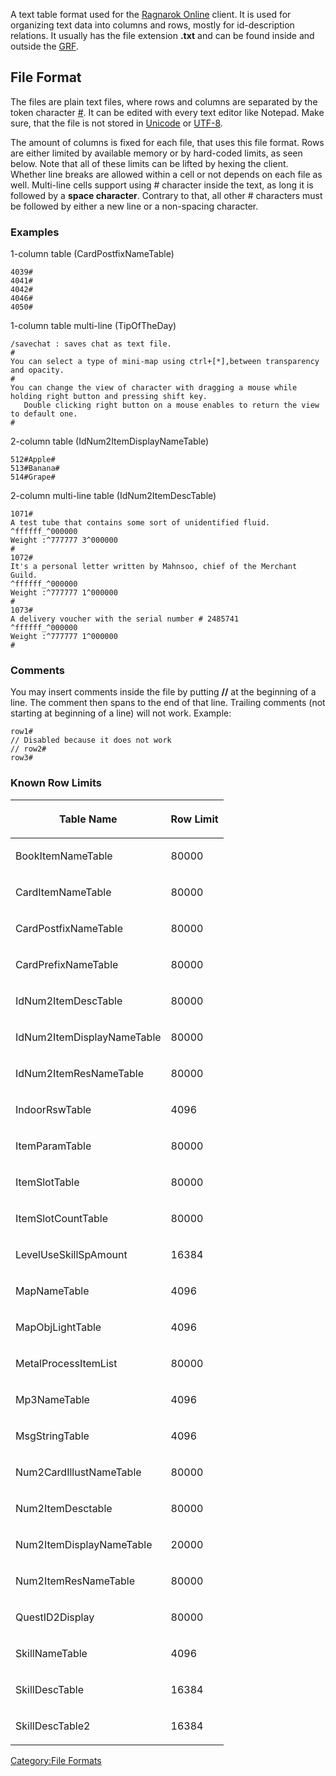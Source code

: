 A text table format used for the [[Ragnarok Online]] client. It is used for organizing text data into columns and rows, mostly for id-description relations. It usually has the file extension '''.txt''' and can be found inside and outside the [[GRF]].

==File Format==
The files are plain text files, where rows and columns are separated by the token character [[wikipedia:Hash_symbol|#]]. It can be edited with every text editor like Notepad. Make sure, that the file is not stored in [[wikipedia:Unicode|Unicode]] or [[wikipedia:UTF-8|UTF-8]].

The amount of columns is fixed for each file, that uses this file format. Rows are either limited by available memory or by hard-coded limits, as seen below. Note that all of these limits can be lifted by hexing the client. Whether line breaks are allowed within a cell or not depends on each file as well. Multi-line cells support using # character inside the text, as long it is followed by a '''space character'''. Contrary to that, all other # characters must be followed by either a new line or a non-spacing character.

===Examples===
1-column table (CardPostfixNameTable)
<pre>4039#
4041#
4042#
4046#
4050#</pre>

1-column table multi-line (TipOfTheDay)
<pre>/savechat : saves chat as text file.
#
You can select a type of mini-map using ctrl+[*],between transparency and opacity.
#
You can change the view of character with dragging a mouse while holding right button and pressing shift key.
   Double clicking right button on a mouse enables to return the view to default one.
#</pre>

2-column table (IdNum2ItemDisplayNameTable)
<pre>512#Apple#
513#Banana#
514#Grape#</pre>

2-column multi-line table (IdNum2ItemDescTable)
<pre>1071#
A test tube that contains some sort of unidentified fluid.
^ffffff_^000000
Weight :^777777 3^000000
#
1072#
It's a personal letter written by Mahnsoo, chief of the Merchant Guild.
^ffffff_^000000
Weight :^777777 1^000000
#
1073#
A delivery voucher with the serial number # 2485741
^ffffff_^000000
Weight :^777777 1^000000
#</pre>

===Comments===
You may insert comments inside the file by putting '''//''' at the beginning of a line. The comment then spans to the end of that line. Trailing comments (not starting at beginning of a line) will not work. Example:
<pre>row1#
// Disabled because it does not work
// row2#
row3#</pre>


===Known Row Limits===
{| class="wikitable" border="1"
|-
!Table Name
!Row Limit
|-
|BookItemNameTable||80000
|-
|CardItemNameTable||80000
|-
|CardPostfixNameTable||80000
|-
|CardPrefixNameTable||80000
|-
|IdNum2ItemDescTable||80000
|-
|IdNum2ItemDisplayNameTable||80000
|-
|IdNum2ItemResNameTable||80000
|-
|IndoorRswTable||4096
|-
|ItemParamTable||80000
|-
|ItemSlotTable||80000
|-
|ItemSlotCountTable||80000
|-
|LevelUseSkillSpAmount||16384
|-
|MapNameTable||4096
|-
|MapObjLightTable||4096
|-
|MetalProcessItemList||80000
|-
|Mp3NameTable||4096
|-
|MsgStringTable||4096
|-
|Num2CardIllustNameTable||80000
|-
|Num2ItemDesctable||80000
|-
|Num2ItemDisplayNameTable||20000
|-
|Num2ItemResNameTable||80000
|-
|QuestID2Display||80000
|-
|SkillNameTable||4096
|-
|SkillDescTable||16384
|-
|SkillDescTable2||16384
|}

[[Category:File Formats]]